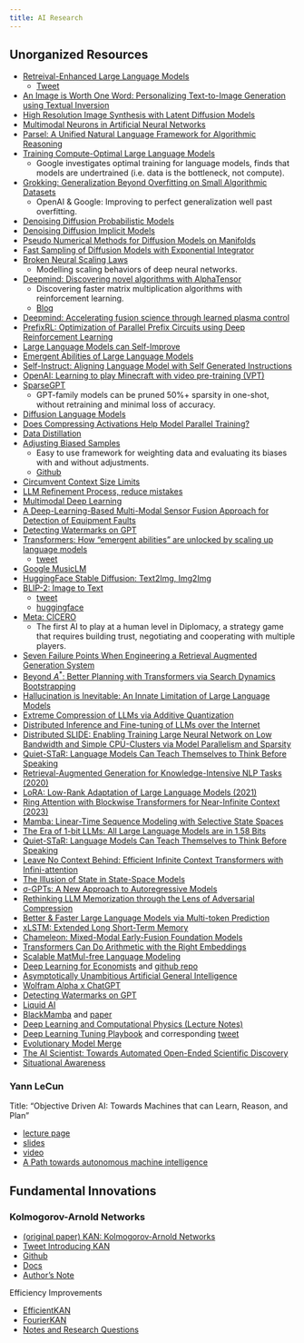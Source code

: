 ```yaml
---
title: AI Research
--- 
```



## Unorganized Resources

- [Retreival-Enhanced Large Language Models](https://arxiv.org/abs/2301.00303)
    - [Tweet](https://twitter.com/omarsar0/status/1610469384224473088?s=20&t=ooKBDOSX4f3N4fzPDNLjSw)
- [An Image is Worth One Word: Personalizing Text-to-Image Generation using Textual Inversion](https://arxiv.org/abs/2208.01618)
- [High Resolution Image Synthesis with Latent Diffusion Models](https://arxiv.org/abs/2112.10752)
- [Multimodal Neurons in Artificial Neural Networks](https://distill.pub/2021/multimodal-neurons/)
- [Parsel: A Unified Natural Language Framework for Algorithmic Reasoning](https://arxiv.org/abs/2212.10561)
- [Training Compute-Optimal Large Language Models](https://arxiv.org/abs/2203.15556) 
    - Google investigates optimal training for language models, finds that models are undertrained (i.e. data is the bottleneck, not compute).
- [Grokking: Generalization Beyond Overfitting on Small Algorithmic Datasets](https://arxiv.org/pdf/2201.02177.pdf) 
    - OpenAI & Google: Improving to perfect generalization well past overfitting.
- [Denoising Diffusion Probabilistic Models](https://arxiv.org/abs/2006.11239)
- [Denoising Diffusion Implicit Models](https://arxiv.org/abs/2010.02502)
- [Pseudo Numerical Methods for Diffusion Models on Manifolds](https://arxiv.org/abs/2202.09778)
- [Fast Sampling of Diffusion Models with Exponential Integrator](https://arxiv.org/abs/2204.13902)
- [Broken Neural Scaling Laws](https://arxiv.org/pdf/2210.14891.pdf) 
    - Modelling scaling behaviors of deep neural networks.
- [Deepmind: Discovering novel algorithms with AlphaTensor](https://www.nature.com/articles/s41586-022-05172-4) 
    - Discovering faster matrix multiplication algorithms with reinforcement learning.
    - [Blog](https://www.deepmind.com/blog/discovering-novel-algorithms-with-alphatensor)
- [Deepmind: Accelerating fusion science through learned plasma control](https://www.deepmind.com/blog/accelerating-fusion-science-through-learned-plasma-control)
- [PrefixRL: Optimization of Parallel Prefix Circuits using Deep Reinforcement Learning](https://arxiv.org/abs/2205.07000)
- [Large Language Models can Self-Improve](https://arxiv.org/abs/2210.11610)
- [Emergent Abilities of Large Language Models](https://arxiv.org/pdf/2206.07682.pdf)
- [Self-Instruct: Aligning Language Model with Self Generated Instructions](https://arxiv.org/pdf/2212.10560.pdf)
- [OpenAI: Learning to play Minecraft with video pre-training (VPT)](https://openai.com/blog/vpt/)
- [SparseGPT](https://arxiv.org/abs/2301.00774)     
    - GPT-family models can be pruned 50%+ sparsity in one-shot, without retraining and minimal loss of accuracy.
- [Diffusion Language Models](https://benanne.github.io/2023/01/09/diffusion-language.html)
- [Does Compressing Activations Help Model Parallel Training?](https://t.co/xecl0lOlo1)
- [Data Distillation](https://t.co/qZBhgSofuX)
- [Adjusting Biased Samples](https://t.co/yVKBfdjAZa) 
    - Easy to use framework for weighting data and evaluating its biases with and without adjustments.
    - [Github](https://t.co/bDJw0ix2zN)
- [Circumvent Context Size Limits](https://t.co/1RcV8fhUSW)
- [LLM Refinement Process, reduce mistakes](https://twitter.com/cwolferesearch/status/1613643034717028352)
- [Multimodal Deep Learning](https://t.co/zVnIcSwMIW)
- [A Deep-Learning-Based Multi-Modal Sensor Fusion Approach for Detection of Equipment Faults](https://www.mdpi.com/2075-1702/10/11/1105)
- [Detecting Watermarks on GPT](https://twitter.com/tomgoldsteincs/status/1618287665006403585?s=20&t=M3iFtvAjzAXtua_e1l-WzQ)
- [Transformers: How "emergent abilities" are unlocked by scaling up language models](https://t.co/Bqht9OEw7m)
    - [tweet](https://twitter.com/_jasonwei/status/1618331876623523844?s=20&t=0Lv9OBeHcPZ7drotXNbVyg)
- [Google MusicLM](https://twitter.com/nonmayorpete/status/1618996491649171457?s=20&t=zYURx0HbIgrKRcnPSRb4MQ)
- [HuggingFace Stable Diffusion: Text2Img, Img2Img](https://huggingface.co/spaces/camenduru/webui)
- [BLIP-2: Image to Text](https://github.com/salesforce/LAVIS/tree/main/projects/blip2)
    - [tweet](https://twitter.com/LiJunnan0409/status/1621649677543440384?s=20&t=OdX-rH843kQC2bO6FvbRdw)
    - [huggingface](https://huggingface.co/spaces/Salesforce/BLIP2)
- [Meta: CICERO](https://ai.facebook.com/research/cicero/) 
    - The first AI to play at a human level in Diplomacy, a strategy game that requires building trust, negotiating and cooperating with multiple players.
- [Seven Failure Points When Engineering a Retrieval Augmented Generation System](https://arxiv.org/abs/2401.05856)
- [Beyond $A^*$: Better Planning with Transformers via Search Dynamics Bootstrapping](https://arxiv.org/pdf/2402.14083.pdf)
- [Hallucination is Inevitable: An Innate Limitation of Large Language Models](https://arxiv.org/abs/2401.11817)
- [Extreme Compression of LLMs via Additive Quantization](https://arxiv.org/abs/2401.06118)
- [Distributed Inference and Fine-tuning of LLMs over the Internet](https://browse.arxiv.org/html/2312.08361v1)
- [Distributed SLIDE: Enabling Training Large Neural Network on Low Bandwidth and Simple CPU-Clusters via Model Parallelism and Sparsity](https://arxiv.org/pdf/2201.12667.pdf)
- [Quiet-STaR: Language Models Can Teach Themselves to Think Before Speaking](https://arxiv.org/abs/2403.09629)
- [Retrieval-Augmented Generation for Knowledge-Intensive NLP Tasks (2020)](http://arxiv.org/abs/2005.11401)
- [LoRA: Low-Rank Adaptation of Large Language Models (2021)](http://arxiv.org/abs/2106.09685)
- [Ring Attention with Blockwise Transformers for Near-Infinite Context (2023)](http://arxiv.org/abs/2310.01889)
- [Mamba: Linear-Time Sequence Modeling with Selective State Spaces](http://arxiv.org/abs/2310.01889)
- [The Era of 1-bit LLMs: All Large Language Models are in 1.58 Bits](http://arxiv.org/abs/2402.17764)
- [Quiet-STaR: Language Models Can Teach Themselves to Think Before Speaking](http://arxiv.org/abs/2403.09629)
- [Leave No Context Behind: Efficient Infinite Context Transformers with Infini-attention](http://arxiv.org/abs/2404.07143)
- [The Illusion of State in State-Space Models](http://arxiv.org/abs/2404.08819)
- [σ-GPTs: A New Approach to Autoregressive Models](http://arxiv.org/abs/2404.09562)
- [Rethinking LLM Memorization through the Lens of Adversarial Compression](http://arxiv.org/abs/2404.15146)
- [Better & Faster Large Language Models via Multi-token Prediction](http://arxiv.org/abs/2404.19737)
- [xLSTM: Extended Long Short-Term Memory](http://arxiv.org/abs/2405.04517)
- [Chameleon: Mixed-Modal Early-Fusion Foundation Models](http://arxiv.org/abs/2405.09818)
- [Transformers Can Do Arithmetic with the Right Embeddings](http://arxiv.org/abs/2405.17399)
- [Scalable MatMul-free Language Modeling](http://arxiv.org/abs/2406.02528)
- [Deep Learning for Economists](https://arxiv.org/abs/2407.15339) and [github repo](https://econdl.github.io/)
- [Asymptotically Unambitious Artificial General Intelligence](https://arxiv.org/abs/1905.12186)
- [Wolfram Alpha x ChatGPT](https://writings.stephenwolfram.com/2023/01/wolframalpha-as-the-way-to-bring-computational-knowledge-superpowers-to-chatgpt/)
- [Detecting Watermarks on GPT](https://twitter.com/tomgoldsteincs/status/1618287665006403585?s=20&t=M3iFtvAjzAXtua_e1l-WzQ)
- [Liquid AI](https://www.liquid.ai/)
- [BlackMamba](https://github.com/Zyphra/BlackMamba) and [paper](https://www.zyphra.com/blackmamba)
- [Deep Learning and Computational Physics (Lecture Notes)](https://arxiv.org/abs/2301.00942v1)
- [Deep Learning Tuning Playbook](https://github.com/google-research/tuning_playbook) and corresponding [tweet](https://twitter.com/zacharynado/status/1616133152438910976)
- [Evolutionary Model Merge](https://sakana.ai/evolutionary-model-merge/)
- [The AI Scientist: Towards Automated Open-Ended Scientific Discovery](https://arxiv.org/abs/2408.06292)
- [Situational Awareness](https://situational-awareness.ai/wp-content/uploads/2024/06/situationalawareness.pdf)

### Yann LeCun

Title: "Objective Driven AI: Towards Machines that can Learn, Reason, and Plan"  

- [lecture page](https://www.ece.uw.edu/news-events/lytle-lecture-series/)
- [slides](https://drive.google.com/file/d/1e6EtQPQMCreP3pwi5E9kKRsVs2NbWPrY/view)
- [video](https://www.youtube.com/watch?v=d_bdU3LsLzE)
- [A Path towards autonomous machine intelligence](https://openreview.net/forum?id=BZ5a1r-kVsf)

## Fundamental Innovations

### Kolmogorov-Arnold Networks

- [(original paper) KAN: Kolmogorov-Arnold Networks](https://arxiv.org/abs/2404.19756)
- [Tweet Introducing KAN](https://twitter.com/ZimingLiu11/status/1785483967719981538)
- [Github](https://github.com/KindXiaoming/pykan)
- [Docs](https://kindxiaoming.github.io/pykan/)
- [Author's Note](https://github.com/KindXiaoming/pykan/blob/master/README.md#authors-note)

Efficiency Improvements

- [EfficientKAN](https://github.com/Blealtan/efficient-kan)
- [FourierKAN](https://github.com/GistNoesis/FourierKAN/)
- [Notes and Research Questions](https://sscardapane.notion.site/Kolmogorov-Arnold-Networks-KANs-b3749e1fd48d4bfdb78f5b05d45b5f1b)